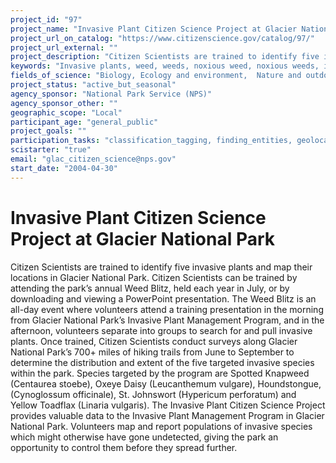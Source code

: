 ```yaml
---
project_id: "97"
project_name: "Invasive Plant Citizen Science Project at Glacier National Park"
project_url_on_catalog: "https://www.citizenscience.gov/catalog/97/"
project_url_external: ""
project_description: "Citizen Scientists are trained to identify five invasive plants and map their locations in Glacier National Park. Citizen Scientists can be trained by attending the park\u2019s annual Weed Blitz, held each year in July, or by downloading and viewing a PowerPoint presentation. The Weed Blitz is an all-day event where volunteers attend a training presentation in the morning from Glacier National Park\u2019s Invasive Plant Management Program, and in the afternoon, volunteers separate into groups to search for and pull invasive plants.  Once trained, Citizen Scientists conduct surveys along Glacier National Park\u2019s 700+ miles of hiking trails from June to September to determine the distribution and extent of the five targeted invasive species within the park. Species targeted by the program are Spotted Knapweed (Centaurea stoebe), Oxeye Daisy (Leucanthemum vulgare), Houndstongue, (Cynoglossum officinale), St. Johnswort (Hypericum perforatum) and Yellow Toadflax (Linaria vulgaris). The Invasive Plant Citizen Science Project provides valuable data to the Invasive Plant Management Program in Glacier National Park. Volunteers map and report populations of invasive species which might otherwise have gone undetected, giving the park an opportunity to control them before they spread further."
keywords: "Invasive plants, weed, weeds, noxious weed, noxious weeds, invasive, invasives, IPM, Glacier, Glacier National Park, Glacier Park, National Park Service, Spotted Knapweed, Centaurea stoebe, Oxeye Daisy, Leucanthemum vulgare, Houndstongue, Cynoglossum officinale, St. Johnswort, Hypericum perforatum, Yellow Toadflax, Linaria vulgaris, National Park, NPS, Park, Parks, Montana"
fields_of_science: "Biology, Ecology and environment,  Nature and outdoors"
project_status: "active_but_seasonal"
agency_sponsor: "National Park Service (NPS)"
agency_sponsor_other: ""
geographic_scope: "Local"
participant_age: "general_public"
project_goals: ""
participation_tasks: "classification_tagging, finding_entities, geolocation, identification, learning, measurement, observation, photography, specimen_sample_collection"
scistarter: "true"
email: "glac_citizen_science@nps.gov"
start_date: "2004-04-30"
---
```


# Invasive Plant Citizen Science Project at Glacier National Park

Citizen Scientists are trained to identify five invasive plants and map their locations in Glacier National Park. Citizen Scientists can be trained by attending the park’s annual Weed Blitz, held each year in July, or by downloading and viewing a PowerPoint presentation. The Weed Blitz is an all-day event where volunteers attend a training presentation in the morning from Glacier National Park’s Invasive Plant Management Program, and in the afternoon, volunteers separate into groups to search for and pull invasive plants.  Once trained, Citizen Scientists conduct surveys along Glacier National Park’s 700+ miles of hiking trails from June to September to determine the distribution and extent of the five targeted invasive species within the park. Species targeted by the program are Spotted Knapweed (Centaurea stoebe), Oxeye Daisy (Leucanthemum vulgare), Houndstongue, (Cynoglossum officinale), St. Johnswort (Hypericum perforatum) and Yellow Toadflax (Linaria vulgaris). The Invasive Plant Citizen Science Project provides valuable data to the Invasive Plant Management Program in Glacier National Park. Volunteers map and report populations of invasive species which might otherwise have gone undetected, giving the park an opportunity to control them before they spread further.
